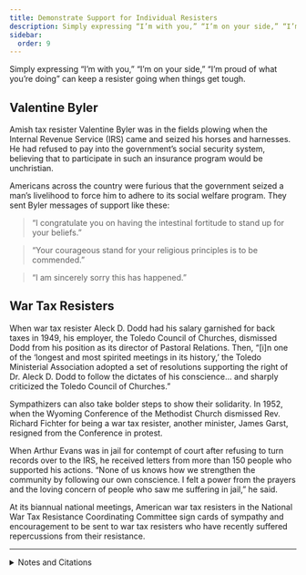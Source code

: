 ```yaml
---
title: Demonstrate Support for Individual Resisters
description: Simply expressing “I’m with you,” “I’m on your side,” “I’m proud of what you’re doing” can keep a resister going when things get tough.
sidebar:
  order: 9
---
```


Simply expressing “I’m with you,” “I’m on your side,” “I’m proud of what you’re doing” can keep a resister going when things get tough.

## <Badge text="Example" size="medium" /> Valentine Byler

Amish tax resister Valentine Byler was in the fields plowing when the Internal Revenue Service (IRS) came and seized his horses and harnesses.
He had refused to pay into the government’s social security system, believing that to participate in such an insurance program would be unchristian.

Americans across the country were furious that the government seized a man’s livelihood to force him to adhere to its social welfare program.
They sent Byler messages of support like these:

> “I congratulate you on having the intestinal fortitude to stand up for your beliefs.”

> “Your courageous stand for your religious principles is to be commended.”

> “I am sincerely sorry this has happened.”

## <Badge text="Example" size="medium" /> War Tax Resisters

When war tax resister Aleck D. Dodd had his salary garnished for back taxes in 1949, his employer, the Toledo Council of Churches, dismissed Dodd from his position as its director of Pastoral Relations.
Then, “[i]n one of the ‘longest and most spirited meetings in its history,’ the Toledo Ministerial Association adopted a set of resolutions supporting the right of Dr. Aleck D. Dodd to follow the dictates of his conscience… and sharply criticized the Toledo Council of Churches.”

Sympathizers can also take bolder steps to show their solidarity.
In 1952, when the Wyoming Conference of the Methodist Church dismissed Rev. Richard Fichter for being a war tax resister, another minister, James Garst, resigned from the Conference in protest.

When Arthur Evans was in jail for contempt of court after refusing to turn records over to the IRS, he received letters from more than 150 people who supported his actions.
“None of us knows how we strengthen the community by following our own conscience.
I felt a power from the prayers and the loving concern of people who saw me suffering in jail,” he said.

At its biannual national meetings, American war tax resisters in the National War Tax Resistance Coordinating Committee sign cards of sympathy and encouragement to be sent to war tax resisters who have recently suffered repercussions from their resistance.

<Aside type="wikipedia" title="Wikipedia">
  <WikipediaBadge title="Arthur Evans (physician)" />
  <WikipediaBadge title="National War Tax Resistance Coordinating Committee" />
</Aside>

---

<details>
<summary>Notes and Citations</summary>

* Igou, Brad “Valentine Byler vs. the IRS: ‘Pay Unto Caesar—The Amish & Social Security’ ” <i>Amish Country News</i> 1999, 2005
* [“Beyond Our Own”](https://archive.org/details/mennonite194964enzj/page/n617/mode/1up) <i>The Mennonite</i> 27 September 1949, p. 16 (quoting <i>Fellowship</i>)
* “Preacher Resigns Methodist Post: Protests Dismissal of Fellow Clergyman” <i>Reading Eagle</i> 25 May 1952
* Goering, Jack [“Biblical issues raised by war tax workshop”](https://archive.org/details/mennonite197186shel/page/n221/mode/2up) <i>The Mennonite</i> 23 March 1971, pp. 190–91

</details>
